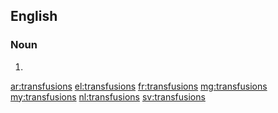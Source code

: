 {{also|transfusións}}
==English==

===Noun===
{{head|en}}

# {{plural of|transfusion}}

[[ar:transfusions]]
[[el:transfusions]]
[[fr:transfusions]]
[[mg:transfusions]]
[[my:transfusions]]
[[nl:transfusions]]
[[sv:transfusions]]